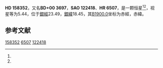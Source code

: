 {{Starbox begin
| name = HD 158352
}}
{{Starbox observe
| epoch = [[J2000.0|J2000.0]]
| constell = {{星座名待查}}<ref name=SIMBAD>{{cite web
 | url=http://simbad.u-strasbg.fr/simbad/sim-id?Ident=HR+6507
 | title =Pulsating variable Star
 | publisher=Centre de Données astronomiques de Strasbourg
 | work=SIMBAD
 | accessdate=2012-07-13}}</ref><ref name=DATA>{{cite web
 | url=http://vizier.u-strasbg.fr/viz-bin/VizieR-5?-out.add=.&-source=5050&-corr=PK=HR&-out.max=9999&HR=6507
 | title=VizieR Detailed Page
 | accessdate=2012-07-13
 | archive-date=2016-03-04
 | archive-url=https://web.archive.org/web/20160304235427/http://vizier.u-strasbg.fr/viz-bin/VizieR-5?-out.add=.&-source=5050&-corr=PK=HR&-out.max=9999&HR=6507
 | dead-url=no
 }}</ref>
| 星官 = 
| ra = {{RA|17|28|49.7}}<ref name=SIMBAD /><ref name=DATA />
| dec = {{DEC|+0|19|50}}<ref name=SIMBAD /><ref name=DATA />
| appmag_v = 5.44<ref name=SIMBAD /><ref name=DATA />
}}
{{Starbox character
| class = A8V<ref name=SIMBAD /><ref name=DATA />
| b-v = 0.22<ref name=SIMBAD /><ref name=DATA />
| u-b = 0.11<ref name=SIMBAD /><ref name=DATA />
| r-i = <ref name=SIMBAD /><ref name=DATA />
| variable = 
}}
{{Starbox astrometry
| radial_v = 0.11
| prop_mo_ra = -36
| parallax = 0.012
| p_error = 
}}
{{Starbox catalog
| names =BD+00 3697，[[SAO星表|SAO]] 122418，[[HD星表|HD]] 158352，[[HR星表|HR]] 6507}}
{{Starbox reference |Simbad=HR+6507}}
{{Starbox end}}

'''HD 158352'''，又名'''BD+00 3697'''，'''SAO 122418'''、'''HR 6507'''，是一颗恒星<ref name=SIMBAD /><ref name=DATA />，视星等为5.44，位于[[銀道座標系|銀經]]23.49，[[銀道座標系|銀緯]]18.45，其[[B1900.0|B1900.0]]坐标为赤經{{RA|17|23|43.5}}，赤緯{{DEC|+0|18.45|42}}。

== 参考文献 ==
{{reflist}}

{{star-stub}}

[[Category:HD和HDE天體|158352]]
[[Category:HR天體|6507]]
[[Category:SAO天體|122418]]
